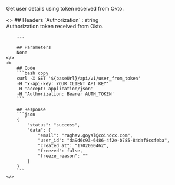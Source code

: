 
Get user details using token received from Okto.

<ColumnLayout>
    <>
        ## Headers
        `Authorization` : string <br />
        Authorization token received from Okto.

        ---

        ## Parameters
        None
    </>
    <>
        ## Code
        ```bash copy
        curl -X GET '${baseUrl}/api/v1/user_from_token' 
        -H 'x-api-key: YOUR_CLIENT_API_KEY'
        -H 'accept: application/json' 
        -H 'Authorization: Bearer AUTH_TOKEN'
        ```

        ## Response
        ```json
        {
            "status": "success",
            "data": {
                "email": "raghav.goyal@coindcx.com",
                "user_id": "da9d6c93-6486-4f2e-b785-84daf8ccfeba",
                "created_at": "1702060462",
                "freezed": false,
                "freeze_reason": ""
            }
        }
        ```
    </>
</ColumnLayout>